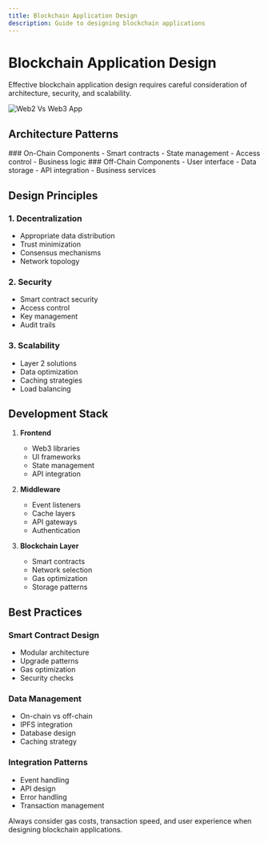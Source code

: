 ```yaml
---
title: Blockchain Application Design
description: Guide to designing blockchain applications
---
```



# Blockchain Application Design

<Callout type="info">
  Effective blockchain application design requires careful consideration of
  architecture, security, and scalability.
</Callout>

![Web2 Vs Web3 App](../../img/knowledge-bank/web2-vs-web3-app.png)

## Architecture Patterns

<div className="grid grid-cols-1 md:grid-cols-2 gap-6 mb-8">
  <Card>
    ### On-Chain Components
    - Smart contracts
    - State management
    - Access control
    - Business logic
  </Card>

  <Card>
    ### Off-Chain Components
    - User interface
    - Data storage
    - API integration
    - Business services
  </Card>
</div>

## Design Principles

### 1. Decentralization

- Appropriate data distribution
- Trust minimization
- Consensus mechanisms
- Network topology

### 2. Security

- Smart contract security
- Access control
- Key management
- Audit trails

### 3. Scalability

- Layer 2 solutions
- Data optimization
- Caching strategies
- Load balancing

## Development Stack

1. **Frontend**

   - Web3 libraries
   - UI frameworks
   - State management
   - API integration

2. **Middleware**

   - Event listeners
   - Cache layers
   - API gateways
   - Authentication

3. **Blockchain Layer**
   - Smart contracts
   - Network selection
   - Gas optimization
   - Storage patterns

## Best Practices

### Smart Contract Design

- Modular architecture
- Upgrade patterns
- Gas optimization
- Security checks

### Data Management

- On-chain vs off-chain
- IPFS integration
- Database design
- Caching strategy

### Integration Patterns

- Event handling
- API design
- Error handling
- Transaction management

<Callout type="warning">
  Always consider gas costs, transaction speed, and user experience when
  designing blockchain applications.
</Callout>
